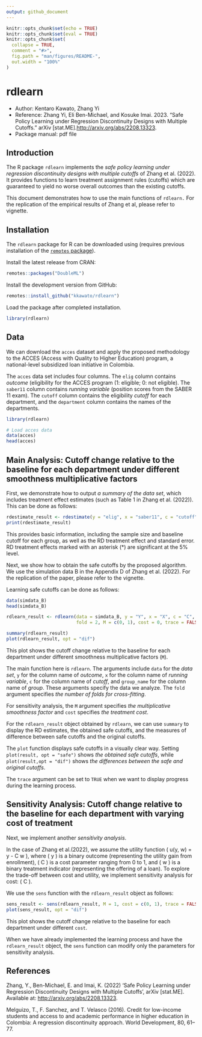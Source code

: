 ```yaml
---
output: github_document
---
```

<!-- README.md is generated from README.Rmd. Please edit that file -->

```r
knitr::opts_chunk$set(echo = TRUE)
knitr::opts_chunk$set(eval = TRUE)
knitr::opts_chunk$set(
  collapse = TRUE,
  comment = "#>",
  fig.path = "man/figures/README-",
  out.width = "100%"
)
```

# rdlearn

<!-- badges: start -->

<!-- badges: end -->

-   Author: Kentaro Kawato, Zhang Yi
-   Reference: Zhang Yi, Eli Ben-Michael, and Kosuke Imai. 2023. “Safe Policy Learning under Regression Discontinuity Designs with Multiple Cutoffs.” arXiv [stat.ME].<http://arxiv.org/abs/2208.13323>.
-   Package manual: pdf file

## Introduction
The R package `rdlearn` implements the *safe policy learning under regression discontinuity designs with multiple cutoffs* of Zhang et al. (2022). It provides functions to learn treatment assignment rules (cutoffs) which are guaranteed to yield no worse overall outcomes than the existing cutoffs.

This document demonstrates how to use the main functions of `rdlearn.` For the replication of the empirical results of Zhang et al, please refer to vignette.

## Installation
The `rdlearn` package for R can be downloaded using (requires previous installation of the [`remotes` package](https://remotes.r-lib.org/index.html)).

Install the latest release from CRAN:
```r
remotes::packages("DoubleML")
```

Install the development version from GitHub:
```r
remotes::install_github("kkawato/rdlearn")
```

Load the package after completed installation. 
```r
library(rdlearn)
```


## Data
We can download the `acces` dataset and apply the proposed methodology to the ACCES (Access with Quality to Higher Education) program, a national-level subsidized loan initiative in Colombia. 

The `acces` data set includes four columns. The `elig` column contains *outcome* (eligibility for the ACCES program (1: eligible; 0: not eligible). The `saber11` column contains *running variable* (position scores from the SABER 11 exam). The `cutoff` column contains the eligibility *cutoff* for each department, and the `department` column contains the names of the departments.

```r
library(rdlearn)

# Load acces data
data(acces)
head(acces)
```

## Main Analysis: Cutoff change relative to the baseline for each department under different smoothness multiplicative factors

First, we demonstrate how to output *a summary of the data set*, which includes treatment effect estimates (such as Table 1 in Zhang et al. (2022)). This can be done as follows:

```r
rdestimate_result <- rdestimate(y = "elig", x = "saber11", c = "cutoff", group_name = "department", data = acces)
print(rdestimate_result)
```

This provides basic information, including the sample size and baseline cutoff for each group, as well as the RD treatment effect and standard error. RD treatment effects marked with an asterisk (*) are significant at the 5% level.

Next, we show how to obtain the safe cutoffs by the proposed algorithm. We use the simulation data B in the Appendix D of Zhang et al. (2022). For the replication of the paper, please refer to the vignette. 

Learning safe cutoffs can be done as follows:

```r
data(simdata_B)
head(simdata_B)

rdlearn_result <- rdlearn(data = simdata_B, y = "Y", x = "X", c = "C", 
                          fold = 2, M = c(0, 1), cost = 0, trace = FALSE)

summary(rdlearn_result)
plot(rdlearn_result, opt = "dif")
```

This plot shows the cutoff change relative to the baseline for each department under different smoothness multiplicative factors (`M`). 

The main function here is `rdlearn`. The arguments include `data` for the *data set*, `y` for the column name of *outcome*, `x` for the column name of *running variable*, `c` for the column name of *cutoff*, and `group_name` for the column name of *group*. These arguments specify the data we analyze. The `fold` argument specifies *the number of folds for cross-fitting*.

For sensitivity analysis, the `M` argument specifies *the multiplicative smoothness factor* and `cost` specifies *the treatment cost*.

For the `rdlearn_result` object obtained by `rdlearn`, we can use `summary` to display the RD estimates, the obtained safe cutoffs, and the measures of difference between safe cutoffs and the original cutoffs. 

The `plot` function displays safe cutoffs in a visually clear way. Setting `plot(result, opt = "safe")` shows *the obtained safe cutoffs*, while `plot(result,opt = "dif")` shows *the differences between the safe and original cutoffs*.

The `trace` argument can be set to `TRUE` when we want to display progress during the learning process.

## Sensitivity Analysis: Cutoff change relative to the baseline for each department with varying cost of treatment

Next, we implement another *sensitivity analysis*.

In the case of Zhang et al.(2022), we assume the utility function \( u(y, w) = y - C \times w \), where \( y \) is a binary outcome (representing the utility gain from enrollment), \( C \) is a cost parameter ranging from 0 to 1, and \( w \) is a binary treatment indicator (representing the offering of a loan). To explore the trade-off between cost and utility, we implement sensitivity analysis for cost: \( C \).

We use the `sens` function with the `rdlearn_result` object as follows:

```r
sens_result <- sens(rdlearn_result, M = 1, cost = c(0, 1), trace = FALSE)
plot(sens_result, opt = "dif")
```

This plot shows the cutoff change relative to the baseline for each department under different `cost`. 

When we have already implemented the learning process and have the `rdlearn_result` object, the `sens` function can modify only the parameters for sensitivity analysis.

## References
Zhang, Y., Ben-Michael, E. and Imai, K. (2022) ‘Safe Policy Learning under Regression Discontinuity Designs with Multiple Cutoffs’, arXiv [stat.ME]. Available at: [http://arxiv.org/abs/2208.13323](http://arxiv.org/abs/2208.13323).

Melguizo, T., F. Sanchez, and T. Velasco (2016). Credit for low-income students and access to and academic performance in higher education in Colombia: A regression discontinuity approach. World Development, 80, 61–77.
